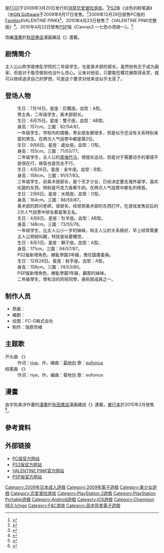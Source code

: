 {{Infobox animanga/Headerofja
|title= Canvas3
|image= Canvas3.jpg
|size= 263px
|caption= 
|japanese= Canvas3 ～白銀のポートレート～
|english= Canvas3
|kana= キャンバススリー はくぎんのポートレート
|genre= [[戀愛|戀愛]]、[[校園|校園]]
}}
{{Infobox animanga/name
|formal= 
|common= 藏愛油畫3 ～白銀的肖像～（PC）<br />藏愛油畫3 ～淡色的粉臘筆～（PS2）<br />藏愛油畫3 ～七色的奇跡～（PSP）<br />茜色的畫布3：七色的奇蹟（PSP）
}}
{{Infobox animanga/Game
|標題= Canvas3 ～白銀のポートレート～（PC）<br/>Canvas3 〜淡色のパステル〜（PS2）<br/>Canvas3 〜七色の奇跡〜（PSP）
|類型= [[戀愛冒險|戀愛冒險]]
|使用平台= [[Windows|Windows]] [[Windows_98|98]]/[[Windows_Me|Me]]/[[Windows_2000|2000]]/[[Windows_XP|XP]]<br />[[PlayStation_2|PlayStation 2]]<br />[[PlayStation_Portable|PlayStation Portable]]<br/>[[Android|Android]]、[[iOS|iOS]]
|遊戲引擎= F&C ADVWin32
|開發團隊= [[F&C|F&C FC01]]
|代理商= F&C FC01（PC）<br/>GN Software（PS2/PSP）<br/>Gゲー（Android）<br/>[[F&C|FANDC]]（iOS）
|製作人=
|監製=
|腳本= 雨野智晴、宮村優、葉月もれび<br/>たけうちこうた、望月JET
|人物設定= [[たにはらなつき|たにはらなつき]]、ひなた睦月、魚
|音樂= 
|遊戲人數= 1
|發售日= 2009年3月20日（PC）<br/>2009年9月17日（PS2）<br/>2010年4月22日（PSP）<br/>2011年7月15日（Android）<br/>2013年6月14日（iOS）
|對象年齡= 18禁（PC）<br />[[CERO|CERO]] C（PS2/PSP）
|結局數= 
}}
{{Infobox animanga/Game
|標題=VALENTINE PINK
|類型=[[戀愛冒險|戀愛冒險]]
|使用平台=Windows 2000/XP/Vista
|遊戲引擎=
|開發團隊=F&C FC01
|代理商=F&C FC01
|製作人=
|監製=
|腳本=たけうちこうた、望月JET
|人物設定=たにはらなつき、魚
|音樂=
|遊戲人數=1
|發售日=2009年12月29日
|對象年齡=18禁
|結局數=
}}
{{Infobox animanga/Manga
|標題= Canvas3
|作者= 雨野智晴
|作畫= 宇佐美渉
|出版社= {{flagicon|JPN}} [[秋田書店|秋田書店]]<br />{{flagicon|ROC}} [[台灣東販|台灣東販]]
|其他出版社= 
|連載雜誌= チャンピオンRED いちご
|label= チャンピオンRED コミックス
|網路= 
|發售日= {{flagicon|JPN}} 2010年2月19日<br />{{flagicon|ROC}} 2010年10月
|開始= VOL.11
|結束= VOL.17
|冊數= 1
|話數= 
|其他= 
}}
{{Infobox animanga/Novel
|輕小說= 
|標題= 
|原作= [[F&C|F&C FC01]]
|作者= 藤原将
|插圖= 
|出版社= サン出版
|其他出版社= 
|連載雜誌= [[BugBug|BugBug]]
|label= 
|網路= 
|發售日= 
|開始= 2009年1月
|結束= 5月
|冊數= 
|話數= 5
|其他= 
}}
{{Infobox animanga/Footerofja}}

{{Vgname|Canvas3 ～白銀的肖像～|Canvas3 ～白銀のポートレート～}}是[[F&C|FC01]]于2009年3月20日发行的[[日本成人遊戲|18禁]][[恋爱冒险游戏|恋爱冒险游戏]]。<ref>{{cite web|url=http://fandc.co.jp/canvas/c3/product|title=製品情報|publisher=[[F&C|FC01]]|accessdate=2013年12月4日|language=ja|deadurl=yes|archiveurl=https://web.archive.org/web/20131224151804/http://fandc.co.jp/canvas/c3/product|archivedate=2013年12月24日}}</ref>[[PS2|PS2]]版《淡色的粉笔画》（{{lang|ja|Canvas3 〜淡色のパステル〜）}}由[[GN_Software|GN Software]]于2009年9月17日发售。<ref>{{cite web|url=http://www.amazon.co.jp/dp/B0024FB5CQ/|title=Canvas3 ~淡色のパステル~|publisher=[[Amazon.com|Amazon.co.jp]]|accessdate=2013年11月26日|language=ja|archive-date=2019年9月24日|archive-url=https://web.archive.org/web/20190924200007/https://www.amazon.co.jp/dp/B0024FB5CQ/|dead-url=no}}</ref>2009年12月29日發售PC版的[[Fandisc|Fandisc]]《VALENTINE PINK》<ref>{{cite web|url=http://fandc.co.jp/canvas/c3fd/spec/|title=製品情報|publisher=[[F&C|FC01]]|accessdate=2013年12月4日|language=ja|archive-date=2012年12月1日|archive-url=https://web.archive.org/web/20121201030929/http://fandc.co.jp/canvas/c3fd/spec/|dead-url=no}}</ref>，2010年4月23日發售了《VALENTINE PINK完整版》<ref>{{cite web|url=http://www.getchu.com/soft.phtml?id=677569|title=VALENTINE PINK～パーフェクトエディション～|publisher=Getchu.com|accessdate=2013年12月23日|language=Ja|archive-date=2013年6月19日|archive-url=https://web.archive.org/web/20130619131640/http://www.getchu.com/soft.phtml?id=677569|dead-url=no}}</ref>。2010年4月22日發售[[PSP|PSP]]版《Canvas3 〜七色の奇跡〜》。<ref>{{cite web|url=http://www.amazon.co.jp/dp/B00368BI5Y/|title=Canvas3 ~七色の奇跡~|publisher=[[Amazon.com|Amazon.co.jp]]|accessdate=2013年11月26日|language=ja|archive-date=2019年9月24日|archive-url=https://web.archive.org/web/20190924200007/https://www.amazon.co.jp/dp/B00368BI5Y/|dead-url=no}}</ref>

改編[[日本漫畫|漫畫]]於[[秋田書店|秋田書店]]漫画雑誌《{{tsl|ja|チャンピオンRED いちご}}》連載。

== 剧情简介 ==
主人公山吹学是缭乱学院的二年级学生，也是美术部的部长。虽然他有志于成为画家，但是对于能否做到也没什么信心。父亲对他说，只要能在樱花展取得金赏，就可以继续追求自己的梦想，可是这个要求对他来说似乎太高了。

== 登场人物 ==
;{{nihongo|山吹學|山吹 学（やまぶき まなぶ）}}
:生日：7月14日。星座：巨蟹座。血型：A型。
:男主角，二年级学生，美术部部长。
;{{nihongo|朝里利奈|朝里 利奈（あさと りな）||　[[声优|声]]：[[夏野こおり|夏野こおり]]}}
:生日：6月15日。星座：雙子座。血型：AB型。
:身高：157cm。三圍：82/54/81。
:一年级学生，学校内的偶像，男女朋友都很多，但是似乎还没有关系特别亲密的男生。在两次人气投票中都是第2位。
;{{nihongo|長橋涼|長橋 涼 （ながはし りょう）　||声：[[奈良輪由宇|奈良輪由宇]]}}
:生日：9月6日。星座：處女座。血型：O型。
:身高：155cm。三圍：71/53/77。
:二年级学生，主人公的[[青梅竹马|青梅竹马]]，很擅长运动，但是对于需要动手的事情不是很在行，做饭也是完全不行。
;{{nihongo|木通遊佐|木通 遊佐 （あけび ゆさ）　||声：[[風音|風音]]}}
:生日：4月26日。星座：金牛座。血型：B型。
:身高：158cm。三圍：91/57/83。
:三年级学生，前美术部部长，是个天才少女，已经决定要去海外留学。喜欢吃甜的东西，特别是巧克力香蕉牛奶。在两次人气投票中都名列榜首。
;{{nihongo|千種菜菜美|千種 菜々美 （ちぐさ ななみ）　||声：[[木村あやか|木村あやか]]／[[遠藤綾|遠藤綾]]（PS2版本）}}
:生日：2月6日。星座：水瓶座。血型：O型。
:身高：164cm。三圍：88/59/87。
:美术部的顾问老師，很冒失，经常把美术部的东西打坏。在游戏发售前后的2次人气投票中排名都是第五名。
;{{nihongo|山吹戀華|山吹 恋華 （やまぶき れんげ）||　声：[[立花あや|立花あや]]／[[南條愛乃|南條愛乃]]（PS2版本）}}
:生日：4月8日。星座：牡羊座。血型：AB型。
:身高：148cm。三圍：73/55/76。
:一年级学生，比主人公小一岁的妹妹，和主人公的关系极好，早上经常需要主人公把她叫醒，特技是站着睡觉。
;{{nihongo|束原觀那|束原 観那（つかはら かんな）|| 声 ： 無／[[中原麻衣|中原麻衣]]}}
:生日：8月3日。星座：獅子座。血型：A型。
:身高：171cm。三圍：94/57/87。
:PS2版新增角色，繚亂學園3年級，擔任圖書委員。
;{{nihongo|束原東柊|束原 柊（つかはら ひいらぎ）|| 声 ： 無／[[下田麻美|下田麻美]]}}
:生日：12月28日。星座：射手座。血型：A型。
:身高：158cm。三圍：74/53/80。
:PSP版新增角色，繚亂學園1年級，觀那的妹妹。
;{{nihongo|堺悠太|堺 悠太（さかい ゆうた）||声 ：[[後野勝彦|後野勝彦]]}}
:二年級學生，學和涼的同班同學，美術部成員之一。

== 制作人员 ==
*原画：{{lang|ja|[[たにはらなつき|たにはらなつき]]（朝里利奈．長橋涼．木通遊佐．束原観那．束原柊），ひなた睦月（千種菜々美），魚（山吹恋華）}}
*编剧：{{lang|ja|雨野智晴，宮村優，葉月もれび，たけうちこうた，望月JET}}
*绘图：FC-G株式会社
*制作：瑞原奈緒

== 主题歌 ==
;开头曲 《{{lang|ja|この声が届いたら}}》
:作词：[[riya|riya]]，作，编曲：[[菊地创|菊地创]] 歌：[[eufonius|eufonius]]
;结尾曲 《{{lang|ja|星のパルス}}》
:作词：riya，作，编曲：菊地创 歌：eufonius

==漫畫==
由宇佐美渉作畫的[[日本漫畫|漫畫]]於[[秋田書店|秋田書店]]漫画雑誌《{{tsl|ja|チャンピオンRED いちご}}》連載，[[單行本|單行本]]於2010年2月發售<ref>{{cite web|url=https://books.rakuten.co.jp/rb/6314950/?l-id=search-c-item-text-01|title=Canvas 3|publisher=[[樂天_(Rakuten)|樂天]]|accessdate=2021-03-01|language=ja}}</ref>。

== 參考資料 ==
{{reflist}}

== 外部链接 ==
*[http://fandc.co.jp/canvas/c3/ PC版官方网站]{{Wayback|url=http://fandc.co.jp/canvas/c3/ |date=20101129183609 }}{{ja icon}}
*[https://web.archive.org/web/20130511045655/http://www.piacci.co.jp/canvas3/ PS2版官方网站]{{ja icon}}
*[http://fandc.co.jp/canvas/c3fd/ VALENTINE PINK官方网站]{{Wayback|url=http://fandc.co.jp/canvas/c3fd/ |date=20130330075352 }}{{ja icon}}
*[https://web.archive.org/web/20120518225535/http://www.piacci.co.jp/canvas3psp/index.html PSP版官方网站]{{ja icon}}

{{F&C}}

[[Category:2009年日本成人遊戲|Category:2009年日本成人遊戲]]
[[Category:2009年電子遊戲|Category:2009年電子遊戲]]
[[Category:美少女遊戲|Category:美少女遊戲]]
[[Category:恋爱冒险游戏|Category:恋爱冒险游戏]]
[[Category:PlayStation_2遊戲|Category:PlayStation 2遊戲]]
[[Category:PlayStation_Portable遊戲|Category:PlayStation Portable遊戲]]
[[Category:Android遊戲|Category:Android遊戲]]
[[Category:iOS遊戲|Category:iOS遊戲]]
[[Category:Champion_RED_Ichigo|Category:Champion RED Ichigo]]
[[Category:F&C游戏|Category:F&C游戏]]
[[Category:高中背景電子遊戲|Category:高中背景電子遊戲]]